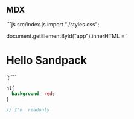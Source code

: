 ## MDX


<Sandpack template="vanilla">
```js src/index.js
import "./styles.css";

document.getElementById("app").innerHTML = `
<h1>Hello Sandpack</h1>
`;
```

```css src/styles.css file=styles/globals.css
h1{
  background: red;
}
```

```js readonly-file.js readOnly
// I'm  readonly
```
</Sandpack>
